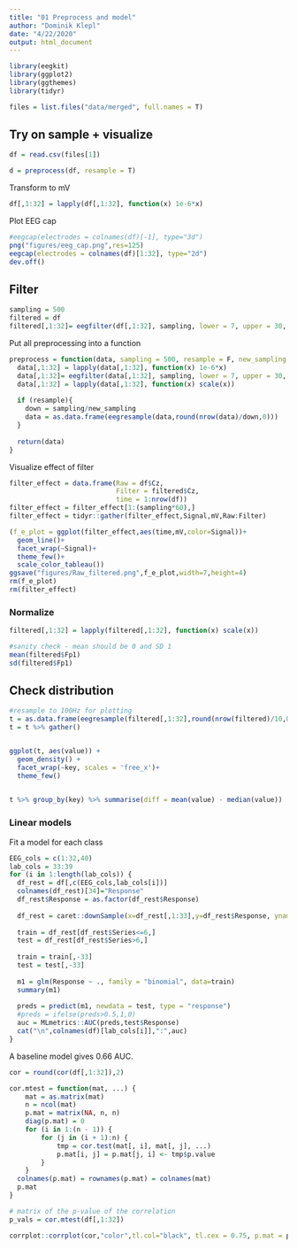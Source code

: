 ```yaml
---
title: "01 Preprocess and model"
author: "Dominik Klepl"
date: "4/22/2020"
output: html_document
---
```


```r
library(eegkit)
library(ggplot2)
library(ggthemes)
library(tidyr)
```

```r
files = list.files("data/merged", full.names = T)
```

## Try on sample + visualize
```r
df = read.csv(files[1])

d = preprocess(df, resample = T)
```

Transform to mV
```r
df[,1:32] = lapply(df[,1:32], function(x) 1e-6*x)
```

Plot EEG cap
```r
#eegcap(electrodes = colnames(df)[-1], type="3d")
png("figures/eeg_cap.png",res=125)
eegcap(electrodes = colnames(df)[1:32], type="2d")
dev.off()
```

## Filter
```r
sampling = 500
filtered = df
filtered[,1:32]= eegfilter(df[,1:32], sampling, lower = 7, upper = 30, method = "butter", order = 5, forwardreverse = F)
```

Put all preprocessing into a function
```r
preprocess = function(data, sampling = 500, resample = F, new_sampling = 200) {
  data[,1:32] = lapply(data[,1:32], function(x) 1e-6*x)
  data[,1:32]= eegfilter(data[,1:32], sampling, lower = 7, upper = 30, method = "butter", order = 5, forwardreverse = F)
  data[,1:32] = lapply(data[,1:32], function(x) scale(x))
  
  if (resample){
    down = sampling/new_sampling
    data = as.data.frame(eegresample(data,round(nrow(data)/down,0)))
  }
  
  return(data)
}
```


Visualize effect of filter
```r
filter_effect = data.frame(Raw = df$Cz,
                           Filter = filtered$Cz,
                           time = 1:nrow(df))
filter_effect = filter_effect[1:(sampling*60),]
filter_effect = tidyr::gather(filter_effect,Signal,mV,Raw:Filter)

(f_e_plot = ggplot(filter_effect,aes(time,mV,color=Signal))+
  geom_line()+
  facet_wrap(~Signal)+
  theme_few()+
  scale_color_tableau())
ggsave("figures/Raw_filtered.png",f_e_plot,width=7,height=4)
rm(f_e_plot)
rm(filter_effect)
```

### Normalize
```r
filtered[,1:32] = lapply(filtered[,1:32], function(x) scale(x))

#sanity check - mean should be 0 and SD 1
mean(filtered$Fp1)
sd(filtered$Fp1)
```

## Check distribution
```r
#resample to 100Hz for plotting
t = as.data.frame(eegresample(filtered[,1:32],round(nrow(filtered)/10,0)))
t = t %>% gather()


ggplot(t, aes(value)) + 
  geom_density() + 
  facet_wrap(~key, scales = 'free_x')+
  theme_few()
  

t %>% group_by(key) %>% summarise(diff = mean(value) - median(value))
```

### Linear models

Fit a model for each class
```r
EEG_cols = c(1:32,40)
lab_cols = 33:39
for (i in 1:length(lab_cols)) {
  df_rest = df[,c(EEG_cols,lab_cols[i])]
  colnames(df_rest)[34]="Response"
  df_rest$Response = as.factor(df_rest$Response)
  
  df_rest = caret::downSample(x=df_rest[,1:33],y=df_rest$Response, yname = "Response")
  
  train = df_rest[df_rest$Series<=6,]
  test = df_rest[df_rest$Series>6,]
  
  train = train[,-33]
  test = test[,-33]
  
  m1 = glm(Response ~ ., family = "binomial", data=train)
  summary(m1)
  
  preds = predict(m1, newdata = test, type = "response")
  #preds = ifelse(preds>0.5,1,0)
  auc = MLmetrics::AUC(preds,test$Response)
  cat("\n",colnames(df)[lab_cols[i]],":",auc)
}
```
A baseline model gives 0.66 AUC.

```r
cor = round(cor(df[,1:32]),2)

cor.mtest = function(mat, ...) {
    mat = as.matrix(mat)
    n = ncol(mat)
    p.mat = matrix(NA, n, n)
    diag(p.mat) = 0
    for (i in 1:(n - 1)) {
        for (j in (i + 1):n) {
            tmp = cor.test(mat[, i], mat[, j], ...)
            p.mat[i, j] = p.mat[j, i] <- tmp$p.value
        }
    }
  colnames(p.mat) = rownames(p.mat) = colnames(mat)
  p.mat
}

# matrix of the p-value of the correlation
p_vals = cor.mtest(df[,1:32])

corrplot::corrplot(cor,"color",tl.col="black", tl.cex = 0.75, p.mat = p_vals,sig.level = 0.001,addCoef.col = "black",number.cex = 0.5)
```

